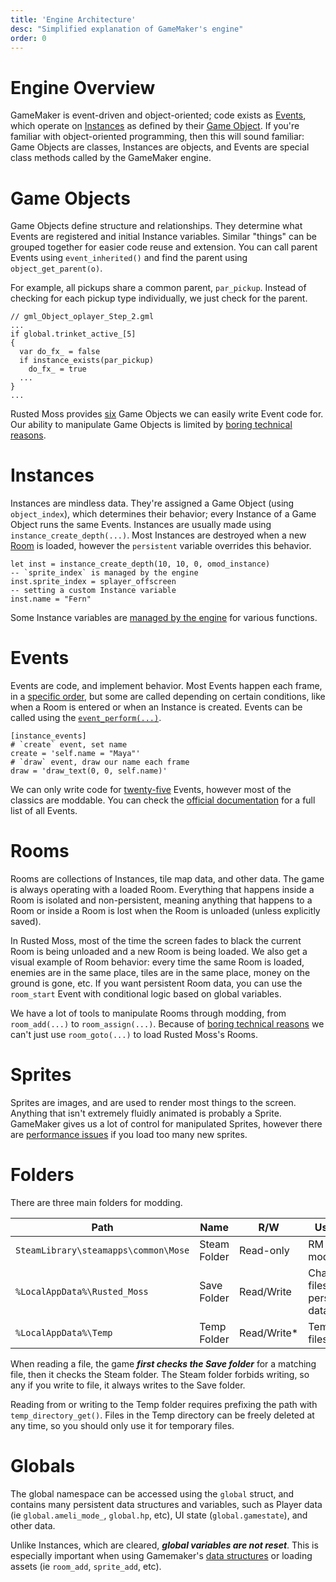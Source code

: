 ```yaml
---
title: 'Engine Architecture'
desc: "Simplified explanation of GameMaker's engine"
order: 0
---
```


# Engine Overview

GameMaker is event-driven and object-oriented; code exists as [Events](#events), which operate on [Instances](#instances) as defined by their [Game Object](#game-objects). If you're familiar with object-oriented programming, then this will sound familiar: Game Objects are classes, Instances are objects, and Events are special class methods called by the GameMaker engine.

# Game Objects

Game Objects define structure and relationships. They determine what Events are registered and initial Instance variables. Similar "things" can be grouped together for easier code reuse and extension. You can call parent Events using `event_inherited()` and find the parent using `object_get_parent(o)`.

For example, all pickups share a common parent, `par_pickup`. Instead of checking for each pickup type individually, we just check for the parent.

```gml {6}
// gml_Object_oplayer_Step_2.gml
...
if global.trinket_active_[5]
{
  var do_fx_ = false
  if instance_exists(par_pickup)
    do_fx_ = true
  ...
}
...
```

Rusted Moss provides [six](/rm-docs/gml/objects) Game Objects we can easily write Event code for. Our ability to manipulate Game Objects is limited by [boring technical reasons](/rm-docs/modding/limitations#game-object-sadness).

# Instances

Instances are mindless data. They're assigned a Game Object (using `object_index`), which determines their behavior; every Instance of a Game Object runs the same Events. Instances are usually made using `instance_create_depth(...)`. Most Instances are destroyed when a new [Room](#rooms) is loaded, however the `persistent` variable overrides this behavior.

```catspeak
let inst = instance_create_depth(10, 10, 0, omod_instance)
-- `sprite_index` is managed by the engine
inst.sprite_index = splayer_offscreen
-- setting a custom Instance variable
inst.name = "Fern"
```

Some Instance variables are [managed by the engine](https://manual.gamemaker.io/lts/en/GameMaker_Language/GML_Reference/Asset_Management/Instances/Instance_Variables/Instance_Variables.htm) for various functions.

# Events

Events are code, and implement behavior. Most Events happen each frame, in a [specific order](/rm-docs/gml/events#execution-order), but some are called depending on certain conditions, like when a Room is entered or when an Instance is created. Events can be called using the [`event_perform(...)`](https://manual.gamemaker.io/lts/en/GameMaker_Language/GML_Reference/Asset_Management/Objects/Object_Events/event_perform.htm).

```mini
[instance_events]
# `create` event, set name
create = 'self.name = "Maya"'
# `draw` event, draw our name each frame
draw = 'draw_text(0, 0, self.name)'
```

We can only write code for [twenty-five](/rm-docs/gml/events) Events, however most of the classics are moddable. You can check the [official documentation](https://manual.gamemaker.io/lts/en/The_Asset_Editors/Object_Properties/Object_Events.htm) for a full list of all Events.

# Rooms

Rooms are collections of Instances, tile map data, and other data. The game is always operating with a loaded Room. Everything that happens inside a Room is isolated and non-persistent, meaning anything that happens to a Room or inside a Room is lost when the Room is unloaded (unless explicitly saved).

In Rusted Moss, most of the time the screen fades to black the current Room is being unloaded and a new Room is being loaded. We also get a visual example of Room behavior: every time the same Room is loaded, enemies are in the same place, tiles are in the same place, money on the ground is gone, etc. If you want persistent Room data, you can use the `room_start` Event with conditional logic based on global variables.

We have a lot of tools to manipulate Rooms through modding, from `room_add(...)` to `room_assign(...)`. Because of [boring technical reasons](/rm-docs/mose/rooms) we can't just use `room_goto(...)` to load Rusted Moss's Rooms.

# Sprites

Sprites are images, and are used to render most things to the screen. Anything that isn't extremely fluidly animated is probably a Sprite. GameMaker gives us a lot of control for manipulated Sprites, however there are [performance issues](/rm-docs/modding/limitations#sprites) if you load too many new sprites.

# Folders

There are three main folders for modding.

| Path                                 | Name         | R/W          | Used For                          |
| ------------------------------------ | ------------ | ------------ | --------------------------------- |
| `SteamLibrary\steamapps\common\Mose` | Steam Folder | Read-only    | RM Files, mods                    |
| `%LocalAppData%\Rusted_Moss`         | Save Folder  | Read/Write   | Changeable files, persistent data |
| `%LocalAppData%\Temp`                | Temp Folder  | Read/Write\* | Temporary files                   |

When reading a file, the game **_first checks the Save folder_** for a matching file, then it checks the Steam folder. The Steam folder forbids writing, so any if you write to file, it always writes to the Save folder.

Reading from or writing to the Temp folder requires prefixing the path with `temp_directory_get()`. Files in the Temp directory can be freely deleted at any time, so you should only use it for temporary files.

# Globals

The global namespace can be accessed using the `global` struct, and contains many persistent data structures and variables, such as Player data (ie `global.ameli_mode_`, `global.hp`, etc), UI state (`global.gamestate`), and other data.

Unlike Instances, which are cleared, **_global variables are not reset_**. This is especially important when using Gamemaker's [data structures](https://manual.gamemaker.io/lts/en/GameMaker_Language/GML_Reference/Data_Structures/Data_Structures.htm) or loading assets (ie `room_add`, `sprite_add`, etc).
